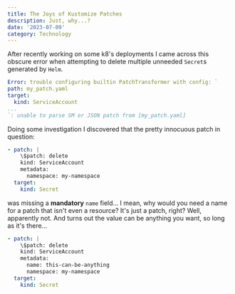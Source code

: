 ```yaml
---
title: The Joys of Kustomize Patches
description: Just, why...?
date: '2023-07-09'
category: Technology
---
```


After recently working on some k8's deployments I came across this obscure error when attempting to delete
multiple unneeded `Secret`s generated by `Helm`.

```yaml
Error: trouble configuring builtin PatchTransformer with config: `
path: my_patch.yaml
target:
  kind: ServiceAccount
...
`: unable to parse SM or JSON patch from [my_patch.yaml]
```

Doing some investigation I discovered that the pretty innocuous patch in question:

```yaml
- patch: |
    \$patch: delete
    kind: ServiceAccount
    metadata:
      namespace: my-namespace
  target:
    kind: Secret
```

was missing a **mandatory** `name` field... I mean, why would you need a name for a patch that
isn't even a resource? It's just a patch, right? Well, apparently not. And turns out the value can
be anything you want, so long as it's there...

```yaml
- patch: |
    \$patch: delete
    kind: ServiceAccount
    metadata:
      name: this-can-be-anything
      namespace: my-namespace
  target:
    kind: Secret
```
